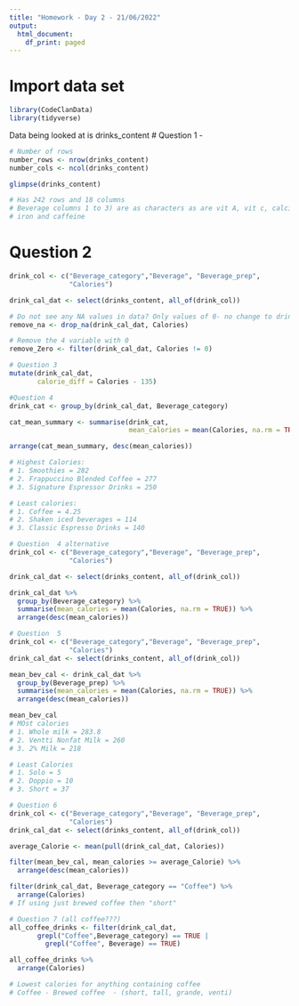```yaml
---
title: "Homework - Day 2 - 21/06/2022"
output:
  html_document:
    df_print: paged
---
```


# Import data set
```r
library(CodeClanData)
library(tidyverse)
```

Data being looked at is drinks_content
# Question 1 - 
```r
# Number of rows
number_rows <- nrow(drinks_content)
number_cols <- ncol(drinks_content)

glimpse(drinks_content)

# Has 242 rows and 18 columns
# Beverage columns 1 to 3) are as characters as are vit A, vit c, calcium
# iron and caffeine
```

# Question 2

```r
drink_col <- c("Beverage_category","Beverage", "Beverage_prep",
               "Calories")

drink_cal_dat <- select(drinks_content, all_of(drink_col))

# Do not see any NA values in data? Only values of 0- no change to drink_cal_dat
remove_na <- drop_na(drink_cal_dat, Calories)

# Remove the 4 variable with 0
remove_Zero <- filter(drink_cal_dat, Calories != 0)

# Question 3
mutate(drink_cal_dat,
       calorie_diff = Calories - 135)

```


```r
#Question 4
drink_cat <- group_by(drink_cal_dat, Beverage_category)

cat_mean_summary <- summarise(drink_cat,
                              mean_calories = mean(Calories, na.rm = TRUE))

arrange(cat_mean_summary, desc(mean_calories))

# Highest Calories:
# 1. Smoothies = 282
# 2. Frappuccino Blended Coffee = 277
# 3. Signature Espressor Drinks = 250

# Least calories:
# 1. Coffee = 4.25
# 2. Shaken iced beverages = 114
# 3. Classic Espresso Drinks = 140
```


```r
# Question  4 alternative
drink_col <- c("Beverage_category","Beverage", "Beverage_prep",
               "Calories")

drink_cal_dat <- select(drinks_content, all_of(drink_col))

drink_cal_dat %>%
  group_by(Beverage_category) %>% 
  summarise(mean_calories = mean(Calories, na.rm = TRUE)) %>% 
  arrange(desc(mean_calories))

```
```r
# Question  5
drink_col <- c("Beverage_category","Beverage", "Beverage_prep",
               "Calories")
drink_cal_dat <- select(drinks_content, all_of(drink_col))

mean_bev_cal <- drink_cal_dat %>%
  group_by(Beverage_prep) %>% 
  summarise(mean_calories = mean(Calories, na.rm = TRUE)) %>% 
  arrange(desc(mean_calories))

mean_bev_cal
# MOst calories
# 1. Whole milk = 283.8
# 2. Ventti Nonfat Milk = 260
# 3. 2% Milk = 218

# Least Calories
# 1. Solo = 5
# 2. Doppio = 10
# 3. Short = 37
```


```r
# Question 6
drink_col <- c("Beverage_category","Beverage", "Beverage_prep",
               "Calories")
drink_cal_dat <- select(drinks_content, all_of(drink_col))

average_Calorie <- mean(pull(drink_cal_dat, Calories))

filter(mean_bev_cal, mean_calories >= average_Calorie) %>% 
  arrange(desc(mean_calories))
```


```r
filter(drink_cal_dat, Beverage_category == "Coffee") %>% 
  arrange(Calories)
# If using just brewed coffee then "short"
```



```r
# Question 7 (all coffee???)
all_coffee_drinks <- filter(drink_cal_dat,
       grepl("Coffee",Beverage_category) == TRUE |
         grepl("Coffee", Beverage) == TRUE)

all_coffee_drinks %>% 
  arrange(Calories)

# Lowest calories for anything containing coffee
# Coffee - Brewed coffee  - (short, tall, grande, venti)

```













